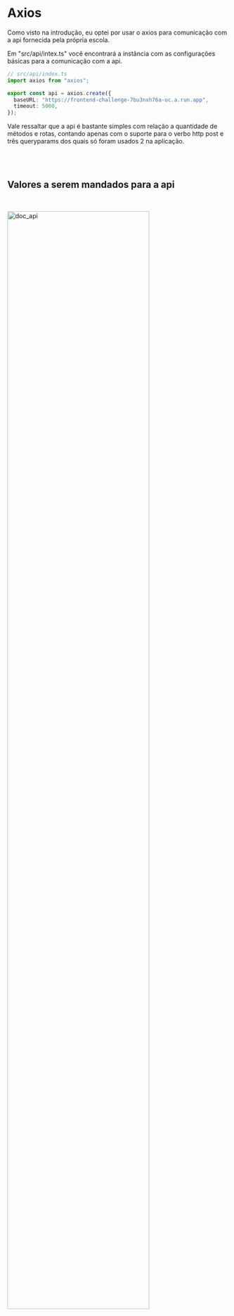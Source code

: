 
<Meta title="Axios/Api" />

# Axios

<p>
  Como visto na introdução, eu optei por usar o axios para comunicação com a api
  fornecida pela própria escola.
</p>

<p>
  Em "src/api/intex.ts" você encontrará a instância com as configurações básicas
  para a comunicação com a api.
</p>

```typescript
// src/api/index.ts
import axios from "axios";

export const api = axios.create({
  baseURL: "https://frontend-challenge-7bu3nxh76a-uc.a.run.app",
  timeout: 5000,
});
```

<p>
  Vale ressaltar que a api é bastante simples com relação a quantidade de
  métodos e rotas, contando apenas com o suporte para o verbo http post e três
  queryparams dos quais só foram usados 2 na aplicação.
</p>

<br />
<br />

## Valores a serem mandados para a api

<br />

<img
  src="https://conteudo-kenzie-fullstack.vercel.app/modulo_6/desafio_frontend/img/documentacao_api.png"
  alt="doc_api"
  width="80%"
/>
